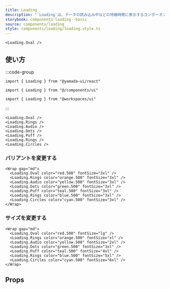 ```yaml
---
title: Loading
description: "`Loading`は、データの読み込み中などの待機時間に表示するコンポーネントです。"
storybook: components-loading--basic
source: components/loading
style: components/loading/loading.style.ts
---
```


```tsx preview
<Loading.Oval />
```

## 使い方

:::code-group

```tsx [package]
import { Loading } from "@yamada-ui/react"
```

```tsx [alias]
import { Loading } from "@/components/ui"
```

```tsx [monorepo]
import { Loading } from "@workspaces/ui"
```

:::

```tsx
<Loading.Oval />
<Loading.Rings />
<Loading.Audio />
<Loading.Dots />
<Loading.Puff />
<Loading.Rings />
<Loading.Circles />
```

### バリアントを変更する

```tsx preview
<Wrap gap="md">
  <Loading.Oval color="red.500" fontSize="3xl" />
  <Loading.Rings color="orange.500" fontSize="3xl" />
  <Loading.Audio color="yellow.500" fontSize="3xl" />
  <Loading.Dots color="green.500" fontSize="3xl" />
  <Loading.Puff color="teal.500" fontSize="3xl" />
  <Loading.Rings color="blue.500" fontSize="3xl" />
  <Loading.Circles color="cyan.500" fontSize="3xl" />
</Wrap>
```

### サイズを変更する

```tsx preview
<Wrap gap="md">
  <Loading.Oval color="red.500" fontSize="lg" />
  <Loading.Rings color="orange.500" fontSize="xl" />
  <Loading.Audio color="yellow.500" fontSize="2xl" />
  <Loading.Dots color="green.500" fontSize="3xl" />
  <Loading.Puff color="teal.500" fontSize="4xl" />
  <Loading.Rings color="blue.500" fontSize="5xl" />
  <Loading.Circles color="cyan.500" fontSize="6xl" />
</Wrap>
```

## Props

<PropsTable name="loading" />
